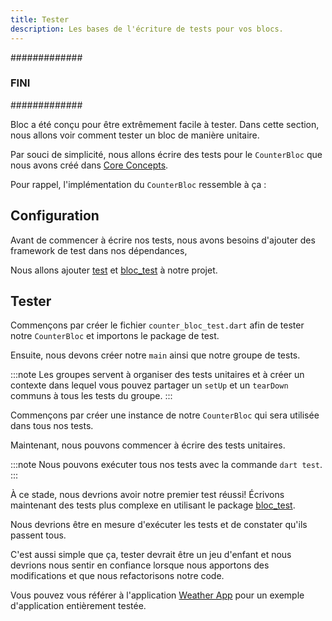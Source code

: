 ```yaml
---
title: Tester
description: Les bases de l'écriture de tests pour vos blocs.
---
```


#############
### FINI 
#############


Bloc a été conçu pour être extrêmement facile à tester. Dans cette section, nous allons voir comment tester un bloc de manière unitaire.

Par souci de simplicité, nous allons écrire des tests pour le `CounterBloc` que nous avons créé dans [Core Concepts](/bloc-concepts).

Pour rappel, l'implémentation du `CounterBloc` ressemble à ça :

<CounterBlocSnippet />

## Configuration

Avant de commencer à écrire nos tests, nous avons besoins d'ajouter des framework de test dans nos dépendances,

Nous allons ajouter [test](https://pub.dev/packages/test) et [bloc_test](https://pub.dev/packages/bloc_test) à notre projet.

<AddDevDependenciesSnippet />

## Tester

Commençons par créer le fichier `counter_bloc_test.dart` afin de tester notre `CounterBloc` et importons le package de test.

<CounterBlocTestImportsSnippet />

Ensuite, nous devons créer notre `main` ainsi que notre groupe de tests.

<CounterBlocTestMainSnippet />

:::note
Les groupes servent à organiser des tests unitaires et à créer un contexte dans lequel vous pouvez partager un `setUp` et un `tearDown` communs à tous les tests du groupe.
:::

Commençons par créer une instance de notre `CounterBloc` qui sera utilisée dans tous nos tests.

<CounterBlocTestSetupSnippet />

Maintenant, nous pouvons commencer à écrire des tests unitaires.

<CounterBlocTestInitialStateSnippet />

:::note
Nous pouvons exécuter tous nos tests avec la commande `dart test`.
:::

À ce stade, nous devrions avoir notre premier test réussi! Écrivons maintenant des tests plus complexe en utilisant le package [bloc_test](https://pub.dev/packages/bloc_test).

<CounterBlocTestBlocTestSnippet />

Nous devrions être en mesure d'exécuter les tests et de constater qu'ils passent tous.

C'est aussi simple que ça, tester devrait être un jeu d'enfant et nous devrions nous sentir en confiance lorsque nous apportons des modifications et que nous refactorisons notre code.

Vous pouvez vous référer à l'application [Weather App](https://github.com/felangel/bloc/tree/master/examples/flutter_weather) pour un exemple d'application entièrement testée.